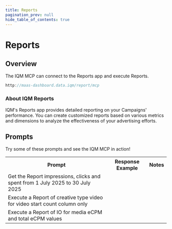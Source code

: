 ```yaml
---
title: Reports
pagination_prev: null
hide_table_of_contents: true
---
```


# Reports

## Overview

The IQM MCP can connect to the Reports app and execute Reports. 

```c title="MCP Server"
http://maas-dashboard.data.iqm/report/mcp
```

### About IQM Reports

IQM's Reports app provides detailed reporting on your Campaigns' performance. You can create customized reports based on various metrics and dimensions to analyze the effectiveness of your advertising efforts.

## Prompts

Try some of these prompts and see the IQM MCP in action!

<center>
<table className='endpointTable'>
<th>Prompt</th>
<th>Response Example</th>
<th>Notes</th>
<tr>
  <td>Get the Report impressions, clicks and spent from 1 July 2025 to 30 July 2025</td>
  <td></td>
</tr>
<tr>
  <td>Execute a Report of creative type video for video start count column only</td>
  <td></td>
</tr>
<tr>
  <td>Execute a Report of IO for media eCPM and total eCPM values</td>
  <td></td>
</tr>
</table>
</center>